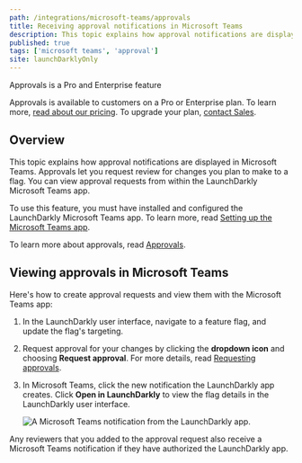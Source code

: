 ```yaml
---
path: /integrations/microsoft-teams/approvals
title: Receiving approval notifications in Microsoft Teams
description: This topic explains how approval notifications are displayed in Microsoft Teams.
published: true
tags: ['microsoft teams', 'approval']
site: launchDarklyOnly
---
```


<Callout intent="primary">
<CalloutTitle>Approvals is a Pro and Enterprise feature</CalloutTitle>
<CalloutDescription>

Approvals is available to customers on a Pro or Enterprise plan. To learn more, [read about our pricing](https://launchdarkly.com/pricing/). To upgrade your plan, [contact Sales](https://launchdarkly.com/contact-sales/).

</CalloutDescription>
</Callout>

## Overview

This topic explains how approval notifications are displayed in Microsoft Teams. Approvals let you request review for changes you plan to make to a flag. You can view approval requests from within the LaunchDarkly Microsoft Teams app.

To use this feature, you must have installed and configured the LaunchDarkly Microsoft Teams app. To learn more, read [Setting up the Microsoft Teams app](/integrations/microsoft-teams/setting-up).

To learn more about approvals, read [Approvals](/home/feature-workflows/approvals).

## Viewing approvals in Microsoft Teams

Here's how to create approval requests and view them with the Microsoft Teams app:

1. In the LaunchDarkly user interface, navigate to a feature flag, and update the flag's targeting.
2. Request approval for your changes by clicking the **dropdown icon** and choosing **Request approval**. For more details, read [Requesting approvals](/home/feature-workflows/approvals#requesting-approvals).
3. In Microsoft Teams, click the new notification the LaunchDarkly app creates. Click **Open in LaunchDarkly** to view the flag details in the LaunchDarkly user interface.

   ![A Microsoft Teams notification from the LaunchDarkly app.](teams-ld-approval-notification.png)

Any reviewers that you added to the approval request also receive a Microsoft Teams notification if they have authorized the LaunchDarkly app.
